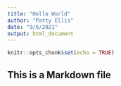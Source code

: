 ---
title: "Hello World"
author: "Patty Ellis"
date: "9/6/2021"
output: html_document
---

```{r setup, include=FALSE}
knitr::opts_chunk$set(echo = TRUE)
```

## This is a Markdown file


